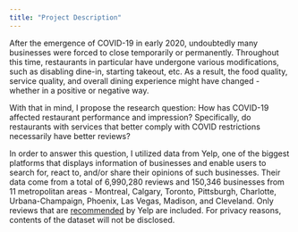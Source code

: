```yaml
---
title: "Project Description"
---
```


After the emergence of COVID-19 in early 2020, undoubtedly many businesses were forced to close temporarily or permanently. Throughout this time, restaurants in particular have undergone various modifications, such as disabling dine-in, starting takeout, etc. As a result, the food quality, service quality, and overall dining experience might have changed - whether in a positive or negative way. 

With that in mind, I propose the research question: How has COVID-19 affected restaurant performance and impression? Specifically, do restaurants with services that better comply with COVID restrictions necessarily have better reviews?

In order to answer this question, I utilized data from Yelp, one of the biggest platforms that displays information of businesses and enable users to search for, react to, and/or share their opinions of such businesses. Their data come from a total of 6,990,280 reviews and 150,346 businesses from 11 metropolitan areas - Montreal, Calgary, Toronto, Pittsburgh, Charlotte, Urbana-Champaign, Phoenix, Las Vegas, Madison, and Cleveland. Only reviews that are [recommended](https://www.yelp-support.com/Recommended_Reviews) by Yelp are included. For privacy reasons, contents of the dataset will not be disclosed.




